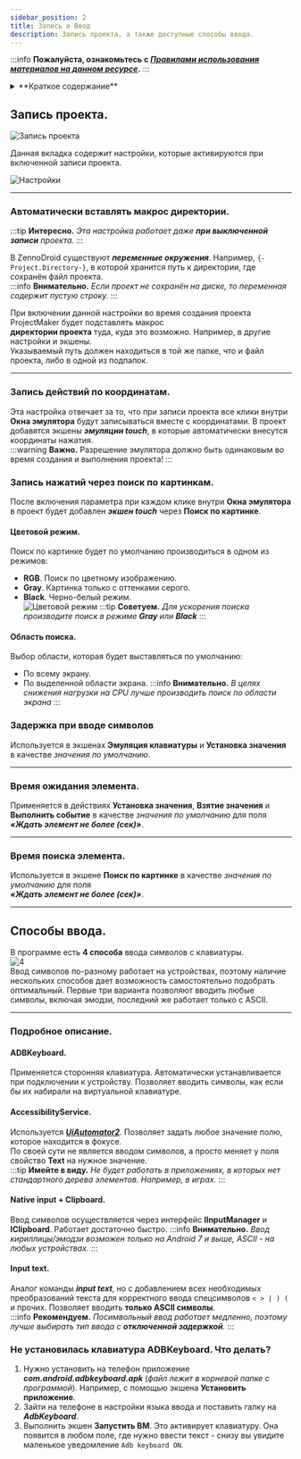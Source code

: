 ```yaml
---
sidebar_position: 2
title: Запись и Ввод
description: Запись проекта, а также доступные способы ввода. 
---  
```

:::info **Пожалуйста, ознакомьтесь с [*Правилами использования материалов на данном ресурсе*](../Disclaimer).**
:::

<details>
<summary>**Краткое содержание**</summary>
<!--All you need is a blank line-->

    + Запись проекта. 
        + Автоматически вставлять макрос директории.
        + Запись действий по координатам.
        + Запись нажатий через поиск по картинкам. 
        + Задержка при вводе символов 
        + Время ожидания и поиска элемента.
    + Способы ввода.   
        + ADBKeyboard. 
        + AccessibilityService.  
        + Native input + Clipboard.  
        + Input text. 
        + Не установилась клавиатура ADBKeyboard. Что делать?
</details>

## Запись проекта.  
![Запись проекта](./assets/Record_and_InputMethods/Record_and_InputMethods_pic2.png)  

Данная вкладка содержит настройки, которые активируются при включенной записи проекта.  

![Настройки](./assets/Record_and_InputMethods/Record_and_InputMethods_pic1.png) 
_______________________________________________
### Автоматически вставлять макрос директории.  
:::tip **Интересно.**
*Эта настройка работает даже **при выключенной записи** проекта.*
:::   

В ZennoDroid существуют ***переменные окружения***. Например, `{-Project.Directory-}`, в которой хранится путь к директории, где сохранён файл проекта.  
:::info **Внимательно.**
*Если проект не сохранён на диске, то переменная содержит пустую строку.*
::: 

При включении данной настройки во время создания проекта ProjectMaker будет подставлять макрос  
**директории проекта** туда, куда это возможно. Например, в другие настройки и экшены.  
Указываемый путь должен находиться в той же папке, что и файл проекта, либо в одной из подпапок.  
_______________________________________________
### Запись действий по координатам.  
Эта настройка отвечает за то, что при записи проекта все клики внутри **Окна эмулятора** будут записываться вместе с координатами. В проект добавятся экшены ***эмуляции touch***, в которые автоматически внесутся координаты нажатия.  
:::warning **Важно.**
Разрешение эмулятора должно быть одинаковым во время создания и выполнения проекта!
:::
  
### Запись нажатий через поиск по картинкам.  
После включения параметра при каждом клике внутри **Окна эмулятора** в проект будет добавлен ***экшен touch*** через **Поиск по картинке**.  
#### Цветовой режим.  
Поиск по картинке будет по умолчанию производиться в одном из режимов:    
- **RGB**. Поиск по цветному изображению.        
- **Gray**. Картинка только с оттенками серого.      
- **Black**. Черно-белый режим.  
![Цветовой режим](./assets/Record_and_InputMethods/Record_and_InputMethods_pic4.png) 
:::tip **Советуем.**
*Для ускорения поиска производите поиск в режиме **Gray** или **Black***
:::   
 
#### Область поиска.  
Выбор области, которая будет выставляться по умолчанию:  
- По всему экрану.  
- По выделенной области экрана. 
:::info **Внимательно.**
*В целях снижения нагрузки на CPU лучше производить поиск по области экрана*
::: 

### Задержка при вводе символов 
Используется в экшенах **Эмуляция клавиатуры** и **Установка значения** в качестве *значения по умолчанию*.  
_______________________________________________
### Время ожидания элемента.  
Применяется в действиях **Установка значения**, **Взятие значения** и **Выполнить событие**  в качестве *значения по умолчанию* для поля ***«Ждать элемент не более (сек)»***.  
_______________________________________________
### Время поиска элемента.  
Используется в экшене **Поиск по картинке** в качестве *значения по умолчанию* для поля  
***«Ждать элемент не более (сек)»***.  
_______________________________________________
## Способы ввода.  
В программе есть **4 способа** ввода символов с клавиатуры.  
![4](./assets/Record_and_InputMethods/Record_and_InputMethods_pic3.png)  
Ввод символов по-разному работает на устройствах, поэтому наличие нескольких способов дает возможность самостоятельно подобрать оптимальный. Первые три варианта позволяют вводить любые символы, включая эмодзи, последний же работает только с ASCII.  
_______________________________________________
### Подробное описание.  
#### ADBKeyboard.  
Применяется сторонняя клавиатура. Автоматически устанавливается при подключении к устройству. Позволяет вводить символы, как если бы их набирали на виртуальной клавиатуре.  
#### AccessibilityService.  
Используется [***UiAutomator2***](https://github.com/appium/appium-uiautomator2-driver). Позволяет задать любое значение полю, которое находится в фокусе.  
По своей сути не является вводом символов, а просто меняет у поля свойство **Text** на нужное значение.  
:::tip **Имейте в виду.**
*Не будет работать в приложениях, в которых нет стандартного дерева элементов. Например, в играх.*
::: 
  
#### Native input + Clipboard.
Ввод символов осуществляется через интерфейс **IInputManager** и **IClipboard**. Работает достаточно быстро.
:::info **Внимательно.**
*Ввод кириллицы/эмодзи возможен только на Android 7 и выше, ASCII - на любых устройствах.* 
:::  
  
#### Input text.  
Аналог команды ***input text***, но с добавлением всех необходимых преобразований текста для корректного ввода спецсимволов  `< > | ) (` и прочих. Позволяет вводить **только ASCII символы**.  
:::info **Рекомендуем.**
*Посимвольный ввод работает медленно, поэтому лучше выбирать тип ввода с **отключенной задержкой**.*
::: 
  
### Не установилась клавиатура ADBKeyboard. Что делать?  
1. Нужно установить на телефон приложение ***com.android.adbkeyboard.apk*** (*файл лежит в корневой папке с программой*). Например, с помощью экшена **Установить приложение**.  
2. Зайти на телефоне в настройки языка ввода и поставить галку на ***AdbKeyboard***.  
3. Выполнить экшен **Запустить ВМ**. Это активирует клавиатуру. Она появится в любом поле, где нужно ввести текст - снизу вы увидите маленькое уведомление `Adb keyboard ON`.   
 